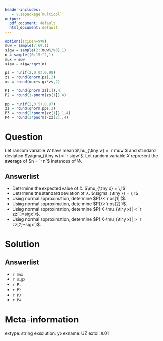 ```yaml
---
header-includes:
   - \usepackage{multicol}
output:
  pdf_document: default
  html_document: default
---
```


```r
options(scipen=999)
muw = sample(7:60,1)
sigw = sample(2:(muw%/%3),1)
n = sample((6:15)^2,1)
mux = muw
sigx = sigw/sqrt(n)

ps = runif(2,0.02,0.98)
zs = round(qnorm(ps),2)
xs = round(mux+sigx*zs,2)

P1 = round(pnorm(zs[1]),4)
P2 = round(1-pnorm(zs[1]),4)

pp = runif(2,0.53,0.97)
zz = round(qnorm(pp),2)
P3 = round(2*pnorm(zz[1])-1,4)
P4 = round(2*pnorm(-zz[2]),4)
```

Question
========

Let random variable $W$ have mean $\mu_{\tiny w} = `r muw`$ and standard deviation  $\sigma_{\tiny w} = `r sigw`$. Let random variable $X$ represent the **average** of $n = `r n`$ instances of $W$. 

Answerlist
--------
* Determine the expected value of $X$. $\mu_{\tiny x} = \,?$
* Determine the standard deviation of $X$. $\sigma_{\tiny x} = \,?$
* Using normal approximation, determine $P(X<`r xs[1]`)$.
* Using normal approximation, determine $P(X>`r xs[2]`)$.
* Using normal approximation, determine $P(|X-\mu_{\tiny x}| < `r zz[1]*sigx`)$.
* Using normal approximation, determine $P(|X-\mu_{\tiny x}| > `r zz[2]*sigx`)$.

Solution
========

Answerlist
--------
* `r mux`
* `r sigx`
* `r P1`
* `r P2`
* `r P3`
* `r P4`

Meta-information
============
extype: string
exsolution: yo
exname: UZ
extol: 0.01
